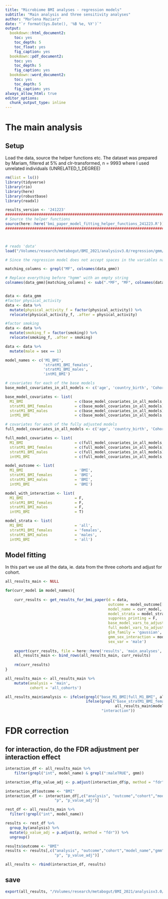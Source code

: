 ```yaml
---
title: "Microbiome BMI analyses - regression models"
subtitle: "Main analysis and three sensitivity analyses"
author: "Marlena Maziarz"
date: "`r format(Sys.Date(), '%B %e, %Y')`"
output:
  bookdown::html_document2:
    toc: yes
    toc_depth: 5
    toc_float: yes
    fig_caption: yes
  bookdown::pdf_document2:
    toc: yes
    toc_depth: 5
    fig_caption: yes
  bookdown::word_document2:
    toc: yes
    toc_depth: 5
    fig_caption: yes
always_allow_html: true
editor_options: 
  chunk_output_type: inline
---
```


# The main analysis

## Setup
Load the data, source the helper functions etc. The dataset was prepared by Mariam, filtered at 5% and clr-transformed, n = 9993 where I used unrelated individuals (UNRELATED_1_DEGREE) 

```r
rm(list = ls())
library(tidyverse)
library(rio)
library(here)
library(robustbase)
library(readxl)

results_version <- '241223'
##################################################################################################################################
# Source the helper functions
source(here::here('bmi_paper_model_fitting_helper_functions_241223.R')) # NOTE THE VERSION, make sure it's the right one!
##################################################################################################################################



# reads 'data' 
load("/Volumes/research/metabogut/BMI_2021/analysisv3.0/regression/gmm/data_gmm_CLRtrans.RData")

# Since the regression model does not accept spaces in the variables names being regressed I will take the gmm ID only and run the regression model with it

matching_columns <- grepl("MF", colnames(data_gmm))

# Replace everything before "hgmm" with an empty string
colnames(data_gmm)[matching_columns] <- sub(".*MF", "MF", colnames(data_gmm)[matching_columns])


data <- data_gmm
#factor physical_activity
data <- data %>%
  mutate(physical_activity_f = factor(physical_activity)) %>%
  relocate(physical_activity_f, .after = physical_activity)

#factor smoking
data <- data %>%
  mutate(smoking_f = factor(smoking)) %>%
  relocate(smoking_f, .after = smoking)

data <- data %>% 
  mutate(male = sex == 1)
```



```r
model_names <- c('M1_BMI',
                 'stratM1_BMI_females',
                 'stratM1_BMI_males',
                 'intM1_BMI')

# covariates for each of the base models
base_model_covariates_in_all_models <- c('age', 'country_birth', 'Cohort')

base_model_covariates <- list(
  M1_BMI                       = c(base_model_covariates_in_all_models, 'male'),
  stratM1_BMI_females          = c(base_model_covariates_in_all_models),
  stratM1_BMI_males            = c(base_model_covariates_in_all_models),
  intM1_BMI                    = c(base_model_covariates_in_all_models, 'male'))

# covariates for each of the fully adjusted models
full_model_covariates_in_all_models <- c('age', 'country_birth', 'Cohort', 'physical_activity_f', 'smoking_f', 'metformin', 'diab_diag', 'Fiber')

full_model_covariates <- list(
  M1_BMI                       = c(full_model_covariates_in_all_models, 'male'),
  stratM1_BMI_females          = c(full_model_covariates_in_all_models),
  stratM1_BMI_males            = c(full_model_covariates_in_all_models),
  intM1_BMI                    = c(full_model_covariates_in_all_models, 'male'))

model_outcome <- list(
  M1_BMI                       = 'BMI',
  stratM1_BMI_females          = 'BMI',
  stratM1_BMI_males            = 'BMI',
  intM1_BMI                    = 'BMI')

model_with_interaction <- list(
  M1_BMI                       = F,
  stratM1_BMI_females          = F,
  stratM1_BMI_males            = F,
  intM1_BMI                    = T)

model_strata <- list(
  M1_BMI                       = 'all',
  stratM1_BMI_females          = 'females',
  stratM1_BMI_males            = 'males',
  intM1_BMI                    = 'all')
```


## Model fitting

In this part we use all the data, ie. data from the three cohorts and adjust for cohort.

```r
all_results_main <- NULL

for(curr_model in model_names){
    
    curr_results <- get_results_for_bmi_paper(d = data,
                                              outcome = model_outcome[[curr_model]], 
                                              model_name = curr_model,
                                              model_strata = model_strata[[curr_model]],
                                              suppress_printing = F,
                                              base_model_vars_to_adjust_for = base_model_covariates[[curr_model]],
                                              full_model_vars_to_adjust_for = full_model_covariates[[curr_model]],
                                              glm_family = 'gaussian', # with glmrob() method = "Mqle" is added
                                              gmm_sex_interaction = model_with_interaction[[curr_model]],
                                              sex_var = 'male')
    
    export(curr_results, file = here::here('results', 'main_analyses', paste0(curr_model, '_results_', results_version, '.xlsx')))
    all_results_main <- bind_rows(all_results_main, curr_results)
    
    rm(curr_results)
}

all_results_main <- all_results_main %>%
    mutate(analysis = 'main',
           cohort = 'all_cohorts') 

```

```r
all_results_main$analysis <- ifelse(grepl("base_M1_BMI|full_M1_BMI", all_results_main$model_name), "all", 
                                    ifelse(grepl("base_stratM1_BMI_females|full_stratM1_BMI_females|base_stratM1_BMI_males|full_stratM1_BMI_males",
                                                 all_results_main$model_name), "sex_stratification",
                                           "interaction"))
```

# FDR correction
## for interaction, do the FDR adjustment per interaction effect
```r
interaction_df <- all_results_main %>%
    filter(grepl("int", model_name) & grepl(":maleTRUE", gmm))

interaction_df$p_value_adj <- p.adjust(interaction_df$p, method = "fdr") # correct interaction results alone (int effect only)

interaction_df$outcome <- "BMI"
interaction_df <- interaction_df[,c("analysis", "outcome","cohort","model_name","gmm","n_obs","est","se","ci_low","ci_high",
                      "p", "p_value_adj")]

rest_df <- all_results_main %>%
  filter(!grepl("int", model_name))

results <- rest_df %>%
  group_by(analysis) %>%
  mutate(p_value_adj = p.adjust(p, method = "fdr")) %>%
  ungroup()

results$outcome <- "BMI"
results <- results[,c("analysis", "outcome","cohort","model_name","gmm","n_obs","est","se","ci_low","ci_high",
                      "p", "p_value_adj")]

all_results <- rbind(interaction_df, results)

```

## save
```r
export(all_results, "/Volumes/research/metabogut/BMI_2021/analysisv3.0/regression/gmm/gmm_as_exposure/results/results_241223.xlsx")
```

